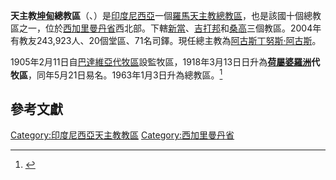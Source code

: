 {{Infobox Roman Catholic diocese
|Roman Catholic Diocese of = 天主教坤甸總教區
|Latin name of diocese = Archidioecesis Pontianakensis
|image = 
|caption = 
|location = [[印度尼西亞|印度尼西亞]]
|territory = 
|population = 503,597
|rite = 拉丁禮
|主保 = 
|province = 
|established = 1940年
|cathedral = 聖若瑟座堂<ref name="chinese">{{cite news
 |publisher = [[天主教亞洲通訊社|天主教亞洲通訊社]]
 |date      = 1999年2月22日
 |title     = 華裔教友舉行感恩祭慶祝農曆新年
 |url       = http://www.ucanews.com/trad/1999/02/22/69925/
}}{{Dead link|date=2018年10月 |bot=InternetArchiveBot |fix-attempted=yes }}</ref>
|leadership = 總主教
|website = 
|教宗 = 
|metropolitan =阿古斯丁努斯·阿古斯
|ordinary =  
|coadjutor bishop = 
}}
'''天主教[[坤甸|坤甸]]總教區'''（{{lang-la|Archidioecesis Pontianakensis}}、{{lang-id|Keuskupan Agung Pontianak}}）是[[印度尼西亞|印度尼西亞]]一個[[羅馬天主教|羅馬天主教]][[總教區|總教區]]，也是該國十個總教區之一，位於[[西加里曼丹省|西加里曼丹省]]西北部。下轄[[天主教新當教區|新當]]、[[天主教吉打邦教區|吉打邦]]和[[天主教桑高教區|桑高]]三個教區。2004年有教友243,923人、20個堂區、71名司鐸。現任總主教為[[阿古斯丁努斯·阿古斯|阿古斯丁努斯·阿古斯]]。

1905年2月11日自[[天主教雅加達總教區|巴達維亞代牧區]]設監牧區，1918年3月13日日升為'''[[荷屬婆羅洲|荷屬婆羅洲]]代牧區'''，同年5月21日易名。1963年1月3日升為總教區。<ref>{{cite journal
|journal=[[宗座公報|宗座公報]]
|publisher=梵蒂岡出版社
|date=1961年
|volume=53
|title=''Quod Christus''
|page=244
|url=http://www.vatican.va/archive/aas/documents/AAS-53-1961-ocr.pdf
|access-date=2015-08-06
|archive-date=2020-07-11
|archive-url=https://web.archive.org/web/20200711174710/http://www.vatican.va/archive/aas/documents/AAS-53-1961-ocr.pdf
|dead-url=no
}}</ref>

==參考文獻==
<div class="references-small">
<references></references>
</div>

{{印度尼西亞天主教教區}}
[[Category:印度尼西亞天主教教區|Category:印度尼西亞天主教教區]]
[[Category:西加里曼丹省|Category:西加里曼丹省]]